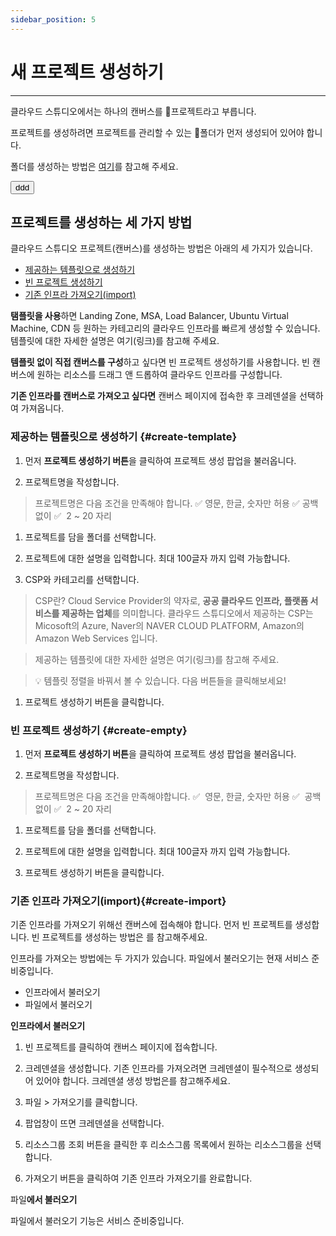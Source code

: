```yaml
---
sidebar_position: 5
---
```


# 새 프로젝트 생성하기
<hr />

클라우드 스튜디오에서는 하나의 캔버스를 📄프로젝트라고 부릅니다. 

프로젝트를 생성하려면 프로젝트를 관리할 수 있는 📁폴더가 먼저 생성되어 있어야 합니다.

폴더를 생성하는 방법은 [여기](#create-folder)를 참고해 주세요.

<button>ddd</button>

## 프로젝트를 생성하는 세 가지 방법

클라우드 스튜디오 프로젝트(캔버스)를 생성하는 방법은 아래의 세 가지가 있습니다.
- [제공하는 템플릿으로 생성하기](#create-template)
- [빈 프로젝트 생성하기](#creat-empty)
- [기존 인프라 가져오기(import)](#creat-import)


**탬플릿을 사용**하면 Landing Zone, MSA, Load Balancer, Ubuntu Virtual Machine, CDN 등 원하는 카테고리의 클라우드 인프라를 빠르게 생성할 수 있습니다. 템플릿에 대한 자세한 설명은 여기(링크)를 참고해 주세요.

**템플릿 없이 직접 캔버스를 구성**하고 싶다면 빈 프로젝트 생성하기를 사용합니다. 빈 캔버스에 원하는 리소스를 드래그 앤 드롭하여 클라우드 인프라를 구성합니다.

**기존 인프라를 캔버스로 가져오고 싶다면** 캔버스 페이지에 접속한 후 크레덴셜을 선택하여 가져옵니다.


### 제공하는 템플릿으로 생성하기 {#create-template}

1.  먼저 **프로젝트 생성하기 버튼**을 클릭하여 프로젝트 생성 팝업을 불러옵니다.



1.  프로젝트명을 작성합니다. 

> 프로젝트명은 다음 조건을 만족해야 합니다. 
✅  영문, 한글, 숫자만 허용
✅  공백 없이
✅  2 ~ 20 자리
> 
1. 프로젝트를 담을 폴더를 선택합니다.

1.  프로젝트에 대한 설명을 입력합니다. 최대 100글자 까지 입력 가능합니다.


1.  CSP와 카테고리를 선택합니다.


> CSP란?
Cloud Service Provider의 약자로, **공공 클라우드 인프라, 플랫폼 서비스를 제공하는 업체**를 의미합니다. 클라우드 스튜디오에서 제공하는 CSP는 Micosoft의 Azure, Naver의 NAVER CLOUD PLATFORM, Amazon의 Amazon Web Services 입니다.
> 

> 제공하는 템플릿에 대한 자세한 설명은 여기(링크)를 참고해 주세요.
> 

> 💡 템플릿 정렬을 바꿔서 볼 수 있습니다. 다음 버튼들을 클릭해보세요!
> 

1.  프로젝트 생성하기 버튼을 클릭합니다.


### 빈 프로젝트 생성하기 {#create-empty}

1.  먼저 **프로젝트 생성하기 버튼**을 클릭하여 프로젝트 생성 팝업을 불러옵니다.


1.  프로젝트명을 작성합니다. 

> 프로젝트명은 다음 조건을 만족해야합니다. 
✅  영문, 한글, 숫자만 허용
✅  공백 없이
✅  2 ~ 20 자리
> 
1.  프로젝트를 담을 폴더를 선택합니다.

1.  프로젝트에 대한 설명을 입력합니다. 최대 100글자 까지 입력 가능합니다.

1.  프로젝트 생성하기 버튼을 클릭합니다.

### 기존 인프라 가져오기(import){#create-import}
기존 인프라를 가져오기 위해선 캔버스에 접속해야 합니다. 먼저 빈 프로젝트를 생성합니다. 빈 프로젝트를 생성하는 방법은 를 참고해주세요.

인프라를 가져오는 방법에는 두 가지가 있습니다. 파일에서 불러오기는 현재 서비스 준비중입니다.

- 인프라에서 불러오기
- 파일에서 불러오기

**인프라에서 불러오기**

1.  빈 프로젝트를 클릭하여 캔버스 페이지에 접속합니다.
2.  크레덴셜을 생성합니다. 기존 인프라를 가져오려면 크레덴셜이 필수적으로 생성되어 있어야 합니다. 크레덴셜 생성 방법은를 참고해주세요.
3.  파일 > 가져오기를 클릭합니다.


1.  팝업창이 뜨면 크레덴셜을 선택합니다.


1.  리소스그룹 조회 버튼을 클릭한 후 리소스그룹 목록에서 원하는 리소스그룹을 선택합니다.


1.  가져오기 버튼을 클릭하여 기존 인프라 가져오기를 완료합니다.

파일**에서 불러오기**

파일에서 불러오기 기능은 서비스 준비중입니다.

